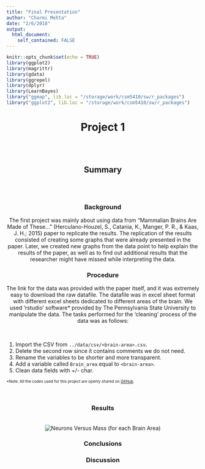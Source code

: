 ```yaml
---
title: "Final Presentation"
author: "Charmi Mehta"
date: "2/6/2018"
output:
  html_document:
    self_contained: FALSE
---
```


```r
knitr::opts_chunk$set(echo = TRUE)
library(ggplot2)
library(magrittr)
library(gdata)
library(ggrepel)
library(dplyr)
library(LearnBayes)
library("ggmap", lib.loc = "/storage/work/csm5410/sw/r_packages")
library("ggplot2", lib.loc = "/storage/work/csm5410/sw/r_packages")
```

<center><h1> Project 1 </h1>
<br>
<br>
<h2> Summary </h2>
<br>
<br>
<h3> Background </h3>
The first project was mainly about using data from "Mammalian Brains Are Made of These..." (Herculano-Houzel, S., Catania, K., Manger, P. R., & Kaas, J. H.; 2015) paper to replicate the results. The replication of the results consisted of creating some graphs that were already presented in the paper. Later, we created new graphs from the data point to help explain the results of the paper, as well as to find out additional results that the researcher might have missed while interpreting the data.
<br>

<h3> Procedure </h3>
The link for the data was provided with the paper itself, and it was extremely easy to download the raw datafile. The datafile was in excel sheet format with different excel sheets dedicated to different areas of the brain. We used 'rstudio' software* provided by The Pennsylvania State University to manipulate the data. The tasks performed for the 'cleaning' process of the data was as follows:
</center>
<br>

1. Import the CSV from `../data/csv/<brain-area>.csv`.
2. Delete the second row since it contains comments we do not need.
3. Rename the variables to be shorter and more transparent.
4. Add a variable called `Brain_area` equal to `<brain-area>`.
5. Clean data fields with +/- char.

<font size="1.5"> *Note: All the codes used for this project are openly shared on [GitHub](https://github.com/gilmore-lab/brain-behavior-data). </font>

<center>
<br>
<h3> Results </h3>
<br>
![Neurons Versus Mass (for each Brain Area)](../plot/hh-paper-plots_files/figure-html/Brain_area_NeuronsVsMass-1.png)

<h3> Conclusions </h3>

<h3> Discussion </h3>

















